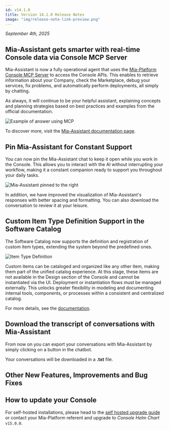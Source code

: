 ```yaml
---
id: v14.1.0
title: Version 14.1.0 Release Notes
image: "img/release-note-link-preview.png"
---
```



_September 4th, 2025_

## Mia-Assistant gets smarter with real-time Console data via Console MCP Server

Mia-Assistant is now a fully operational agent that uses the [Mia-Platform Console MCP Server](https://github.com/mia-platform/console-mcp-server) to access the Console APIs. This enables to retrieve information about your Company, check the Marketplace, debug your services, fix problems, and automatically perform deployments, all simply by chatting.

As always, it will continue to be your helpful assistant, explaining concepts and planning strategies based on best practices and examples from the official documentation.

![Example of answer using MCP](img/mcp-response.png)

To discover more, visit the [Mia-Assistant documentation page](/docs/products/console/assistant/overview).

## Pin Mia-Assistant for Constant Support

You can now pin the Mia-Assistant chat to keep it open while you work in the Console. This allows you to interact with the AI without interrupting your workflow, making it a constant companion ready to support you throughout your daily tasks.

![Mia-Assistant pinned to the right](img/pinned-assistant.png)

In addition, we have improved the visualization of Mia-Assistant's responses with better spacing and formatting. You can also download the conversation to review it at your leisure.

## Custom Item Type Definition Support in the Software Catalog

The Software Catalog now supports the definition and registration of custom item types, extending the system beyond the predefined ones.

![Item Type Definition](img/item-type-definition.png)

Custom items can be cataloged and organized like any other item, making them part of the unified catalog experience. At this stage, these items are not available in the Design section of the Console and cannot be instantiated via the UI. Deployment or instantiation flows must be managed externally.
This unlocks greater flexibility in modeling and documenting internal tools, components, or processes within a consistent and centralized catalog.

For more details, see the [documentation](/docs/products/software-catalog/basic-concepts/items-types).

## Download the transcript of conversations with Mia-Assistant

From now on you can export your conversations with Mia-Assistant by simply clicking on a button in the chatbot.

Your conversations will be downloaded in a **.txt** file.

## Other New Features, Improvements and Bug Fixes

<Accordion data={dataAccordion} />


## How to update your Console

For self-hosted installations, please head to the [self hosted upgrade guide](/docs/infrastructure/self-hosted/installation-chart/how-to-upgrade) or contact your Mia-Platform referent and upgrade to _Console Helm Chart_ `v15.0.0`.

